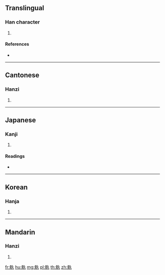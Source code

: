 {{character info/new}}
{{also|骪|骩}}
==Translingual==

===Han character===
{{Han char|rn=188|rad=骨|as=03|sn=13|four=75217|canj=BBKNI}}

# {{defn|Han|sort=骨03}}

====References====
* {{Han ref|kx=1448.030|dkj=45106|dj=1974.020|hdz=74407.090|uh=9AAB|ud=39595|bh=E0E9|bd=57577}}

----

==Cantonese==

===Hanzi===
{{yue-hanzi|jyut=wai2|y=wai2}}

# {{defn|lang=yue|sort=骨03}}

----

==Japanese==

===Kanji===
{{ja-kanji|grade=|rs=骨03}}

# {{defn|lang=ja|sort=骨03}}

====Readings====
* {{ja-readings|on=[[い]] (i)|kun=[[まがる]] (magaru), [[まげる]] (mageru), [[あつまる]] (atsumaru), [[すておく]] (suteoku)}}

----

==Korean==

===Hanja===
{{ko-hanja|hangeul=이|eumhun=|rv=i|mr=i|y=i}}

# {{defn|lang=ko|sort=骨03}}

----

==Mandarin==

===Hanzi===
{{cmn-hanzi|pin=[[wěi]] ([[wei3]])|wg=wei<sup>3</sup>}}

# {{defn|lang=cmn|sort=骨03}}

[[fr:骫]]
[[hu:骫]]
[[mg:骫]]
[[pl:骫]]
[[th:骫]]
[[zh:骫]]